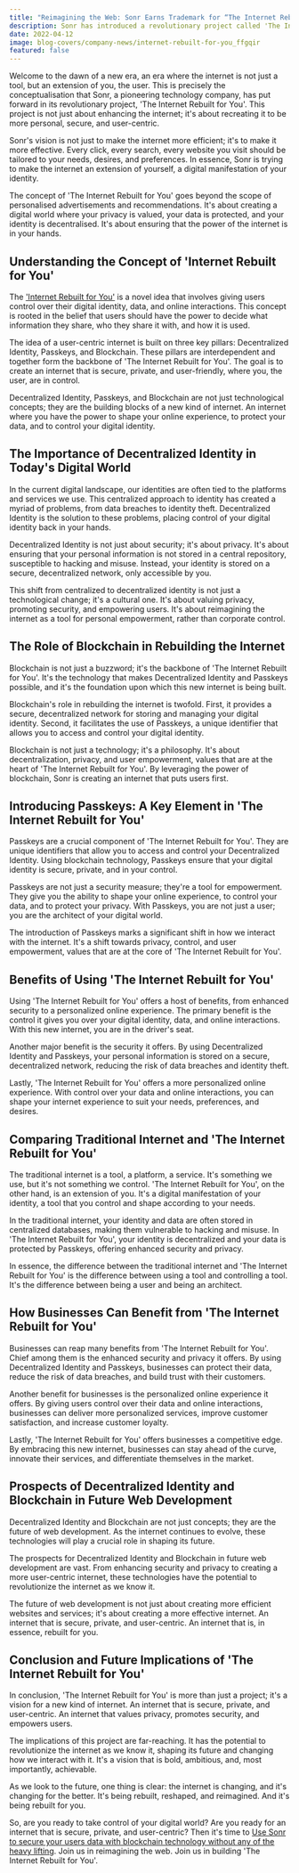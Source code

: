 ```yaml
---
title: "Reimagining the Web: Sonr Earns Trademark for “The Internet Rebuilt for you”"
description: Sonr has introduced a revolutionary project called 'The Internet Rebuilt for You', aiming to recreate the internet to be more personal, secure, and user-centric. By leveraging decentralized identity, passkeys, and blockchain technology, Sonr envisions an internet where users have control over their digital identity, data, and online interactions. This project offers enhanced security, privacy, and a personalized online experience, empowering users and reshaping the future of the internet.
date: 2022-04-12
image: blog-covers/company-news/internet-rebuilt-for-you_ffgqir
featured: false
---
```


Welcome to the dawn of a new era, an era where the internet is not just a tool, but an extension of you, the user. This is precisely the conceptualisation that Sonr, a pioneering technology company, has put forward in its revolutionary project, 'The Internet Rebuilt for You'. This project is not just about enhancing the internet; it's about recreating it to be more personal, secure, and user-centric.

Sonr's vision is not just to make the internet more efficient; it's to make it more effective. Every click, every search, every website you visit should be tailored to your needs, desires, and preferences. In essence, Sonr is trying to make the internet an extension of yourself, a digital manifestation of your identity.

The concept of 'The Internet Rebuilt for You' goes beyond the scope of personalised advertisements and recommendations. It's about creating a digital world where your privacy is valued, your data is protected, and your identity is decentralised. It's about ensuring that the power of the internet is in your hands.

## Understanding the Concept of 'Internet Rebuilt for You'

The ['Internet Rebuilt for You'](https://tsdr.uspto.gov/#caseNumber=97359345&caseSearchType=US_APPLICATION&caseType=DEFAULT&searchType=statusSearch) is a novel idea that involves giving users control over their digital identity, data, and online interactions. This concept is rooted in the belief that users should have the power to decide what information they share, who they share it with, and how it is used.

The idea of a user-centric internet is built on three key pillars: Decentralized Identity, Passkeys, and Blockchain. These pillars are interdependent and together form the backbone of 'The Internet Rebuilt for You'. The goal is to create an internet that is secure, private, and user-friendly, where you, the user, are in control.

Decentralized Identity, Passkeys, and Blockchain are not just technological concepts; they are the building blocks of a new kind of internet. An internet where you have the power to shape your online experience, to protect your data, and to control your digital identity.

## The Importance of Decentralized Identity in Today's Digital World

In the current digital landscape, our identities are often tied to the platforms and services we use. This centralized approach to identity has created a myriad of problems, from data breaches to identity theft. Decentralized Identity is the solution to these problems, placing control of your digital identity back in your hands.

Decentralized Identity is not just about security; it's about privacy. It's about ensuring that your personal information is not stored in a central repository, susceptible to hacking and misuse. Instead, your identity is stored on a secure, decentralized network, only accessible by you.

This shift from centralized to decentralized identity is not just a technological change; it's a cultural one. It's about valuing privacy, promoting security, and empowering users. It's about reimagining the internet as a tool for personal empowerment, rather than corporate control.

## The Role of Blockchain in Rebuilding the Internet

Blockchain is not just a buzzword; it's the backbone of 'The Internet Rebuilt for You'. It's the technology that makes Decentralized Identity and Passkeys possible, and it's the foundation upon which this new internet is being built.

Blockchain's role in rebuilding the internet is twofold. First, it provides a secure, decentralized network for storing and managing your digital identity. Second, it facilitates the use of Passkeys, a unique identifier that allows you to access and control your digital identity.

Blockchain is not just a technology; it's a philosophy. It's about decentralization, privacy, and user empowerment, values that are at the heart of 'The Internet Rebuilt for You'. By leveraging the power of blockchain, Sonr is creating an internet that puts users first.

## Introducing Passkeys: A Key Element in 'The Internet Rebuilt for You'

Passkeys are a crucial component of 'The Internet Rebuilt for You'. They are unique identifiers that allow you to access and control your Decentralized Identity. Using blockchain technology, Passkeys ensure that your digital identity is secure, private, and in your control.

Passkeys are not just a security measure; they're a tool for empowerment. They give you the ability to shape your online experience, to control your data, and to protect your privacy. With Passkeys, you are not just a user; you are the architect of your digital world.

The introduction of Passkeys marks a significant shift in how we interact with the internet. It's a shift towards privacy, control, and user empowerment, values that are at the core of 'The Internet Rebuilt for You'.

## Benefits of Using 'The Internet Rebuilt for You'

Using 'The Internet Rebuilt for You' offers a host of benefits, from enhanced security to a personalized online experience. The primary benefit is the control it gives you over your digital identity, data, and online interactions. With this new internet, you are in the driver's seat.

Another major benefit is the security it offers. By using Decentralized Identity and Passkeys, your personal information is stored on a secure, decentralized network, reducing the risk of data breaches and identity theft.

Lastly, 'The Internet Rebuilt for You' offers a more personalized online experience. With control over your data and online interactions, you can shape your internet experience to suit your needs, preferences, and desires.

## Comparing Traditional Internet and 'The Internet Rebuilt for You'

The traditional internet is a tool, a platform, a service. It's something we use, but it's not something we control. 'The Internet Rebuilt for You', on the other hand, is an extension of you. It's a digital manifestation of your identity, a tool that you control and shape according to your needs.

In the traditional internet, your identity and data are often stored in centralized databases, making them vulnerable to hacking and misuse. In 'The Internet Rebuilt for You', your identity is decentralized and your data is protected by Passkeys, offering enhanced security and privacy.

In essence, the difference between the traditional internet and 'The Internet Rebuilt for You' is the difference between using a tool and controlling a tool. It's the difference between being a user and being an architect.

## How Businesses Can Benefit from 'The Internet Rebuilt for You'

Businesses can reap many benefits from 'The Internet Rebuilt for You'. Chief among them is the enhanced security and privacy it offers. By using Decentralized Identity and Passkeys, businesses can protect their data, reduce the risk of data breaches, and build trust with their customers.

Another benefit for businesses is the personalized online experience it offers. By giving users control over their data and online interactions, businesses can deliver more personalized services, improve customer satisfaction, and increase customer loyalty.

Lastly, 'The Internet Rebuilt for You' offers businesses a competitive edge. By embracing this new internet, businesses can stay ahead of the curve, innovate their services, and differentiate themselves in the market.

## Prospects of Decentralized Identity and Blockchain in Future Web Development

Decentralized Identity and Blockchain are not just concepts; they are the future of web development. As the internet continues to evolve, these technologies will play a crucial role in shaping its future.

The prospects for Decentralized Identity and Blockchain in future web development are vast. From enhancing security and privacy to creating a more user-centric internet, these technologies have the potential to revolutionize the internet as we know it.

The future of web development is not just about creating more efficient websites and services; it's about creating a more effective internet. An internet that is secure, private, and user-centric. An internet that is, in essence, rebuilt for you.

## Conclusion and Future Implications of 'The Internet Rebuilt for You'

In conclusion, 'The Internet Rebuilt for You' is more than just a project; it's a vision for a new kind of internet. An internet that is secure, private, and user-centric. An internet that values privacy, promotes security, and empowers users.

The implications of this project are far-reaching. It has the potential to revolutionize the internet as we know it, shaping its future and changing how we interact with it. It's a vision that is bold, ambitious, and, most importantly, achievable.

As we look to the future, one thing is clear: the internet is changing, and it's changing for the better. It's being rebuilt, reshaped, and reimagined. And it's being rebuilt for you.

So, are you ready to take control of your digital world? Are you ready for an internet that is secure, private, and user-centric? Then it's time to [Use Sonr to secure your users data with blockchain technology without any of the heavy lifting](https://www.sonr.com/). Join us in reimagining the web. Join us in building 'The Internet Rebuilt for You'.
